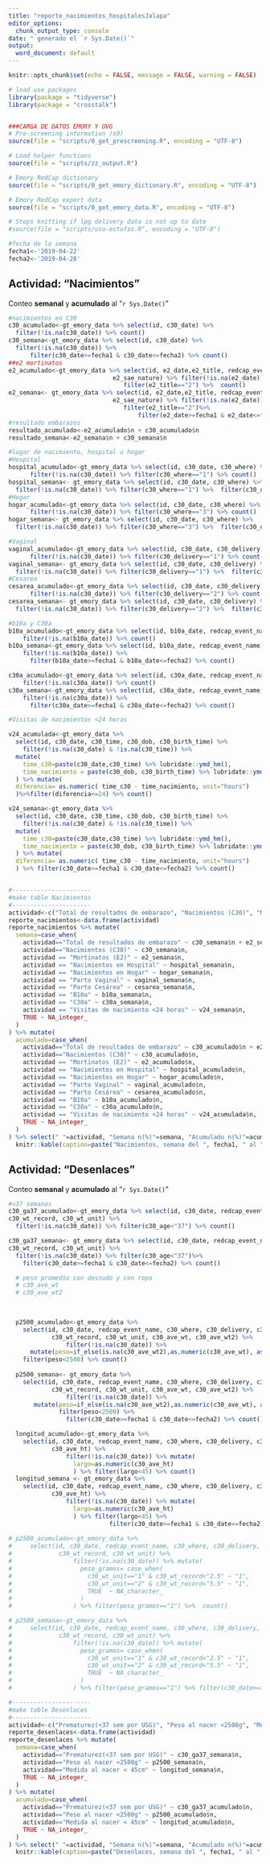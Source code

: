 ```yaml
---
title: "reporte_nacimientos_hospitalesJalapa"
editor_options:
  chunk_output_type: console
date: " generado el `r Sys.Date()`"
output:
  word_document: default
---
```


```r
knitr::opts_chunk$set(echo = FALSE, message = FALSE, warning = FALSE)

# load use packages
library(package = "tidyverse")
library(package = "crosstalk")


###CARGA DE DATOS EMORY Y UVG
# Pre-screening information (s0)
source(file = "scripts/0_get_prescreening.R", encoding = "UTF-8")

# Load helper functions
source(file = "scripts/zz_output.R")

# Emory RedCap dictionary
source(file = "scripts/0_get_emory_dictionary.R", encoding = "UTF-8")

# Emory RedCap export data
source(file = "scripts/0_get_emory_data.R", encoding = "UTF-8")

# Stops knitting if lpg delivery data is not up to date
#source(file = "scripts/uso-estufas.R", encoding = "UTF-8")

#fecha de la semana
fecha1<-'2019-04-22'
fecha2<-'2019-04-28'

```

## Actividad: "Nacimientos"
Conteo **semanal** y **acumulado** al "`r Sys.Date()`"


```r
#nacimientos en C30
c30_acumulado<-gt_emory_data %>% select(id, c30_date) %>% 
  filter(!is.na(c30_date)) %>% count()
c30_semana<-gt_emory_data %>% select(id, c30_date) %>% 
  filter(!is.na(c30_date)) %>% 
      filter(c30_date>=fecha1 & c30_date<=fecha2) %>% count()
##e2 mortinatos
e2_acumulado<-gt_emory_data %>% select(id, e2_date,e2_title, redcap_event_name,
                             e2_sae_nature) %>% filter(!is.na(e2_date)) %>% 
                                filter(e2_title=="2") %>%  count()
e2_semana<- gt_emory_data %>% select(id, e2_date,e2_title, redcap_event_name,
                             e2_sae_nature) %>% filter(!is.na(e2_date)) %>% 
                                filter(e2_title=="2")%>% 
                                    filter(e2_date>=fecha1 & e2_date<=fecha2) %>% count()
#resultado embarazos
resultado_acumulado<-e2_acumulado$n + c30_acumulado$n
resultado_semana<-e2_semana$n + c30_semana$n

#lugar de nacimiento, hospital u hogar
#Hospital
hospital_acumulado<-gt_emory_data %>% select(id, c30_date, c30_where) %>% 
      filter(!is.na(c30_date)) %>% filter(c30_where=="1") %>% count()
hospital_semana<- gt_emory_data %>% select(id, c30_date, c30_where) %>% 
  filter(!is.na(c30_date)) %>% filter(c30_where=="1") %>%  filter(c30_date>=fecha1 & c30_date<=fecha2) %>% count()
#Hogar
hogar_acumulado<-gt_emory_data %>% select(id, c30_date, c30_where) %>% 
      filter(!is.na(c30_date)) %>% filter(c30_where=="3") %>% count()
hogar_semana<- gt_emory_data %>% select(id, c30_date, c30_where) %>% 
  filter(!is.na(c30_date)) %>% filter(c30_where=="3") %>%  filter(c30_date>=fecha1 & c30_date<=fecha2) %>% count()

#Vaginal
vaginal_acumulado<-gt_emory_data %>% select(id, c30_date, c30_delivery) %>% 
      filter(!is.na(c30_date)) %>% filter(c30_delivery=="1") %>% count()
vaginal_semana<- gt_emory_data %>% select(id, c30_date, c30_delivery) %>% 
  filter(!is.na(c30_date)) %>% filter(c30_delivery=="1") %>%  filter(c30_date>=fecha1 & c30_date<=fecha2) %>% count()
#Cesarea
cesarea_acumulado<-gt_emory_data %>% select(id, c30_date, c30_delivery) %>% 
      filter(!is.na(c30_date)) %>% filter(c30_delivery=="2") %>% count()
cesarea_semana<- gt_emory_data %>% select(id, c30_date, c30_delivery) %>% 
  filter(!is.na(c30_date)) %>% filter(c30_delivery=="2") %>%  filter(c30_date>=fecha1 & c30_date<=fecha2) %>% count()

#b10a y C30a
b10a_acumulado<-gt_emory_data %>% select(id, b10a_date, redcap_event_name) %>% 
    filter(!is.na(b10a_date)) %>% count()
b10a_semana<-gt_emory_data %>% select(id, b10a_date, redcap_event_name) %>% 
    filter(!is.na(b10a_date)) %>% 
      filter(b10a_date>=fecha1 & b10a_date<=fecha2) %>% count()

c30a_acumulado<-gt_emory_data %>% select(id, c30a_date, redcap_event_name) %>% 
    filter(!is.na(c30a_date)) %>% count()
c30a_semana<-gt_emory_data %>% select(id, c30a_date, redcap_event_name) %>% 
    filter(!is.na(c30a_date)) %>% 
      filter(c30a_date>=fecha1 & c30a_date<=fecha2) %>% count()

#Visitas de nacimientos <24 horas

v24_acumulada<-gt_emory_data %>% 
  select(id, c30_date, c30_time, c30_dob, c30_birth_time) %>% 
    filter(!is.na(c30_date) & !is.na(c30_time)) %>% 
  mutate(
    time_c30=paste(c30_date,c30_time) %>% lubridate::ymd_hm(),
    time_nacimiento = paste(c30_dob, c30_birth_time) %>% lubridate::ymd_hm()
  ) %>% mutate(
  diferencia= as.numeric( time_c30 - time_nacimiento, unit="hours")
  )%>%filter(diferencia<=24) %>% count()

v24_semana<-gt_emory_data %>% 
  select(id, c30_date, c30_time, c30_dob, c30_birth_time) %>% 
    filter(!is.na(c30_date) & !is.na(c30_time)) %>% 
  mutate(
    time_c30=paste(c30_date,c30_time) %>% lubridate::ymd_hm(),
    time_nacimiento = paste(c30_dob, c30_birth_time) %>% lubridate::ymd_hm()
  ) %>% mutate(
  diferencia= as.numeric( time_c30 - time_nacimiento, unit="hours")
  ) %>% filter(c30_date>=fecha1 & c30_date<=fecha2) %>% count()


#----------------------
#make table Nacimientos
#----------------------
actividad<-c("Total de resultados de embarazo", "Nacimientos (C30)", "Mortinatos (E2)","Nacimientos en Hospital", "Nacimientos en Hogar","Parto Vaginal","Parto Cesárea","B10a","C30a","Visitas de nacimiento <24 horas")
reporte_nacimientos<-data.frame(actividad)
reporte_nacimientos %>% mutate(
  semana=case_when(
    actividad=="Total de resultados de embarazo" ~ c30_semana$n + e2_semana$n,
    actividad=="Nacimientos (C30)" ~ c30_semana$n,
    actividad == "Mortinatos (E2)" ~ e2_semana$n,
    actividad == "Nacimientos en Hospital" ~ hospital_semana$n,
    actividad == "Nacimientos en Hogar" ~ hogar_semana$n,
    actividad == "Parto Vaginal" ~ vaginal_semana$n,
    actividad == "Parto Cesárea" ~ cesarea_semana$n,
    actividad == "B10a" ~ b10a_semana$n,
    actividad == "C30a" ~ c30a_semana$n,
    actividad == "Visitas de nacimiento <24 horas" ~ v24_semana$n,
    TRUE ~ NA_integer_
  )
) %>% mutate(
  acumulado=case_when(
    actividad=="Total de resultados de embarazo" ~ c30_acumulado$n + e2_acumulado$n,
    actividad=="Nacimientos (C30)" ~ c30_acumulado$n,
    actividad == "Mortinatos (E2)" ~ e2_acumulado$n,
    actividad == "Nacimientos en Hospital" ~ hospital_acumulado$n,
    actividad == "Nacimientos en Hogar" ~ hogar_acumulado$n,
    actividad == "Parto Vaginal" ~ vaginal_acumulado$n,
    actividad == "Parto Cesárea" ~ cesarea_acumulado$n,
    actividad == "B10a" ~ b10a_acumulado$n,
    actividad == "C30a" ~ c30a_acumulado$n,
    actividad == "Visitas de nacimiento <24 horas" ~ v24_acumulada$n,
    TRUE ~ NA_integer_
  )
) %>% select(" "=actividad, "Semana n(%)"=semana, "Acumulado n(%)"=acumulado) %>%  
  knitr::kable(caption=paste("Nacimientos, semana del ", fecha1, " al ", fecha2))
```

## Actividad: "Desenlaces"
Conteo **semanal** y **acumulado** al "`r Sys.Date()`"

```r
#<37 semanas
c30_ga37_acumulado<-gt_emory_data %>% select(id, c30_date, redcap_event_name, c30_where, c30_delivery, c30_age, c30_scale, 
c30_wt_record, c30_wt_unit) %>% 
  filter(!is.na(c30_date)) %>% filter(c30_age<"37") %>% count()

c30_ga37_semana<- gt_emory_data %>% select(id, c30_date, redcap_event_name, c30_where, c30_delivery, c30_age, c30_scale, 
c30_wt_record, c30_wt_unit) %>% 
  filter(!is.na(c30_date)) %>% filter(c30_age<"37")%>% 
    filter(c30_date>=fecha1 & c30_date<=fecha2) %>% count()

  # peso promedio con desnudo y con ropa 
  # c30_ave_wt
  # c30_ave_wt2
  

  
  p2500_acumulado<-gt_emory_data %>% 
    select(id, c30_date, redcap_event_name, c30_where, c30_delivery, c30_age, c30_scale, 
            c30_wt_record, c30_wt_unit, c30_ave_wt, c30_ave_wt2) %>% 
                filter(!is.na(c30_date)) %>% 
      mutate(peso=if_else(is.na(c30_ave_wt2),as.numeric(c30_ave_wt), as.numeric(c30_ave_wt2))) %>% 
    filter(peso<2500) %>% count()
  
  p2500_semana<- gt_emory_data %>% 
    select(id, c30_date, redcap_event_name, c30_where, c30_delivery, c30_age, c30_scale, 
            c30_wt_record, c30_wt_unit, c30_ave_wt, c30_ave_wt2) %>% 
                filter(!is.na(c30_date)) %>% 
       mutate(peso=if_else(is.na(c30_ave_wt2),as.numeric(c30_ave_wt), as.numeric(c30_ave_wt2))) %>% 
              filter(peso<2500) %>%  
                filter(c30_date>=fecha1 & c30_date<=fecha2) %>% count()

  longitud_acumulado<-gt_emory_data %>% 
    select(id, c30_date, redcap_event_name, c30_where, c30_delivery, c30_age, c30_scale, 
            c30_ave_ht) %>% 
                filter(!is.na(c30_date)) %>% mutate(
                  largo=as.numeric(c30_ave_ht)
                  ) %>% filter(largo<45) %>% count()
  longitud_semana <- gt_emory_data %>% 
    select(id, c30_date, redcap_event_name, c30_where, c30_delivery, c30_age, c30_scale, 
            c30_ave_ht) %>% 
                filter(!is.na(c30_date)) %>% mutate(
                  largo=as.numeric(c30_ave_ht)
                  ) %>% filter(largo<45) %>% 
                            filter(c30_date>=fecha1 & c30_date<=fecha2) %>% count()
  
# p2500_acumulado<-gt_emory_data %>% 
#     select(id, c30_date, redcap_event_name, c30_where, c30_delivery, c30_age, c30_scale, 
#             c30_wt_record, c30_wt_unit) %>% 
#                 filter(!is.na(c30_date)) %>% mutate(
#                   peso_gramos= case_when(
#                     c30_wt_unit=="1" & c30_wt_record<"2.5" ~ "1",
#                     c30_wt_unit=="2" & c30_wt_record<"5.5" ~ "1",
#                     TRUE  ~ NA_character_
#                   )
#                 ) %>% filter(peso_gramos=="1") %>%  count()

# p2500_semana<-gt_emory_data %>% 
#     select(id, c30_date, redcap_event_name, c30_where, c30_delivery, c30_age, c30_scale, 
#             c30_wt_record, c30_wt_unit) %>% 
#                 filter(!is.na(c30_date)) %>% mutate(
#                   peso_gramos= case_when(
#                     c30_wt_unit=="1" & c30_wt_record<"2.5" ~ "1",
#                     c30_wt_unit=="2" & c30_wt_record<"5.5" ~ "1",
#                     TRUE  ~ NA_character_
#                   )
#                 ) %>% filter(peso_gramos=="1") %>% filter(c30_date>=fecha1 & c30_date<=fecha2) %>% count()

#----------------------
#make table Desenlaces
#----------------------
actividad<-c("Prematurez(<37 sem por USG)", "Peso al nacer <2500g", "Medida al nacer < 45cm")
reporte_desenlaces<-data.frame(actividad)
reporte_desenlaces %>% mutate(
  semana=case_when(
    actividad=="Prematurez(<37 sem por USG)" ~ c30_ga37_semana$n,
    actividad=="Peso al nacer <2500g" ~ p2500_semana$n,
    actividad=="Medida al nacer < 45cm" ~ longitud_semana$n,
    TRUE ~ NA_integer_
  )
) %>% mutate(
  acumulado=case_when(
    actividad=="Prematurez(<37 sem por USG)" ~ c30_ga37_acumulado$n,
    actividad=="Peso al nacer <2500g" ~ p2500_acumulado$n,
    actividad=="Medida al nacer < 45cm" ~ longitud_acumulado$n,
    TRUE ~ NA_integer_
  )
) %>% select(" "=actividad, "Semana n(%)"=semana, "Acumulado n(%)"=acumulado) %>% 
  knitr::kable(caption=paste("Desenlaces, semana del ", fecha1, " al ", fecha2))

```
